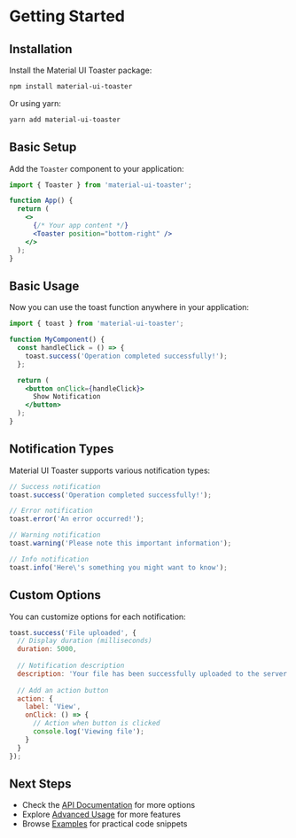 # Getting Started

## Installation

Install the Material UI Toaster package:

```bash
npm install material-ui-toaster
```

Or using yarn:

```bash
yarn add material-ui-toaster
```

## Basic Setup

Add the `Toaster` component to your application:

```jsx
import { Toaster } from 'material-ui-toaster';

function App() {
  return (
    <>
      {/* Your app content */}
      <Toaster position="bottom-right" />
    </>
  );
}
```

## Basic Usage

Now you can use the toast function anywhere in your application:

```jsx
import { toast } from 'material-ui-toaster';

function MyComponent() {
  const handleClick = () => {
    toast.success('Operation completed successfully!');
  };

  return (
    <button onClick={handleClick}>
      Show Notification
    </button>
  );
}
```

## Notification Types

Material UI Toaster supports various notification types:

```jsx
// Success notification
toast.success('Operation completed successfully!');

// Error notification
toast.error('An error occurred!');

// Warning notification
toast.warning('Please note this important information');

// Info notification
toast.info('Here\'s something you might want to know');
```

## Custom Options

You can customize options for each notification:

```jsx
toast.success('File uploaded', {
  // Display duration (milliseconds)
  duration: 5000,
  
  // Notification description
  description: 'Your file has been successfully uploaded to the server',
  
  // Add an action button
  action: {
    label: 'View',
    onClick: () => {
      // Action when button is clicked
      console.log('Viewing file');
    }
  }
});
```

## Next Steps

- Check the [API Documentation](/docs/api) for more options
- Explore [Advanced Usage](/docs/advanced-usage) for more features
- Browse [Examples](/docs/examples) for practical code snippets
